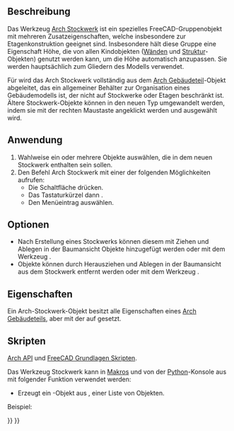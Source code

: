 <languages/>

{{Docnav/de
|[[Arch_Building/de|Gebäude]]
|[[Arch_Space/de|Raum]]
|[[BIM_Workbench/de|BIM]]
|IconL=Arch_Building.svg
|IconR=Arch_Space.svg
|IconC=Workbench_BIM.svg
}}

{{VeryImportantMessage|DIESER BEFEHL IST BESTANDTEIL DES INTEGRIERTEN ARBEITSBEREICHS [[BIM_Workbench/de|BIM]] IN V1.0<br>
Diese Seite wurde für diese Version aktualisiert.}}

{{GuiCommand/de
|Name=Arch Floor
|Name/de=Arch Stockwerk
|MenuLocation=3D/BIM → Stockwerk
|Workbenches=[[BIM_Workbench/de|BIM]]
|Shortcut={{KEY|L}} {{KEY|V}}
|SeeAlso=
}}

<span id="Description"></span>
==Beschreibung==

Das Werkzeug [[Arch_Floor/de|Arch Stockwerk]] ist ein spezielles FreeCAD-Gruppenobjekt mit mehreren Zusatzeigenschaften, welche insbesondere zur Etagenkonstruktion geeignet sind. Insbesondere hält diese Gruppe eine Eigenschaft Höhe, die von allen Kindobjekten ([[Arch_Wall/de|Wänden]] und [[Arch_Structure/de|Struktur]]-Objekten) genutzt werden kann, um die Höhe automatisch anzupassen. Sie werden hauptsächlich zum Gliedern des Modells verwendet.

Für {{VersionPlus/de|0.18}} wird das Arch Stockwerk vollständig aus dem [[Arch BuildingPart/de|Arch Gebäudeteil]]-Objekt abgeleitet, das ein allgemeiner Behälter zur Organisation eines Gebäudemodells ist, der nicht auf Stockwerke oder Etagen beschränkt ist. Ältere Stockwerk-Objekte können in den neuen Typ umgewandelt werden, indem sie mit der rechten Maustaste angeklickt werden und {{incode|Konvertieren zu Gebäudeteil}} ausgewählt wird.

<span id="Usage"></span>
==Anwendung==

# Wahlweise ein oder mehrere Objekte auswählen, die in dem neuen Stockwerk enthalten sein sollen.
# Den Befehl Arch Stockwerk mit einer der folgenden Möglichkeiten aufrufen:
#* Die Schaltfläche {{Button|[[Image:Arch Floor.svg|16px]] [[Arch_Floor/de|Stockwerk]]}} drücken. 
#* Das Tastaturkürzel {{KEY|L}} dann {{KEY|V}}.
#* Den Menüeintrag {{MenuCommand|3D/BIM → Stockwerk}} auswählen.

<span id="Options"></span>
==Optionen==

* Nach Erstellung eines Stockwerks können diesem mit Ziehen und Ablegen in der Baumansicht Objekte hinzugefügt werden oder mit dem Werkzeug {{Button|[[Image:Arch_Add.svg|16px]] [[Arch_Add/de|Hinzufügen]]}}.
* Objekte können durch Herausziehen und Ablegen in der Baumansicht aus dem Stockwerk entfernt werden oder mit dem Werkzeug {{Button|[[Image:Arch_Remove.svg|16px]] [[Arch_Remove/de|Entfernen]]}}.

<span id="Properties"></span>
==Eigenschaften==

Ein Arch-Stockwerk-Objekt besitzt alle Eigenschaften eines [[Arch BuildingPart/de|Arch Gebäudeteils]], aber mit der {{PropertyData/de|Ifc Type}} auf {{incode|"Building Storey"}} gesetzt.

<span id="Scripting"></span>
==Skripten==

{{Emphasis|Siehe auch:}} [[Arch_API/de|Arch API]] und [[FreeCAD_Scripting_Basics/de|FreeCAD Grundlagen Skripten]].

Das Werkzeug Stockwerk kann in [[Macros/de|Makros]] und von der [[Python/de|Python]]-Konsole aus mit folgender Funktion verwendet werden:

{{Code|code=
Floor = makeFloor(objectslist=None, baseobj=None, name="Floor")
}}

* Erzeugt ein {{incode|Floor}}-Objekt aus {{incode|objectslist}}, einer Liste von Objekten.

Beispiel:

{{Code|code=
import FreeCAD, Draft, Arch

p1 = FreeCAD.Vector(0, 0, 0)
p2 = FreeCAD.Vector(2000, 0, 0)
baseline = Draft.makeLine(p1, p2)
baseline2 = Draft.makeLine(p1, -1*p2)

Wall1 = Arch.makeWall(baseline, length=None, width=150, height=2000)
Wall2 = Arch.makeWall(baseline2, length=None, width=150, height=1800)
FreeCAD.ActiveDocument.recompute()

Floor = Arch.makeFloor([Wall1, Wall2])

Building = Arch.makeBuilding([Floor])
Site = Arch.makeSite(Building)
FreeCAD.ActiveDocument.recompute() 
}}


{{Docnav/de
|[[Arch_Building/de|Gebäude]]
|[[Arch_Space/de|Raum]]
|[[BIM_Workbench/de|BIM]]
|IconL=Arch_Building.svg
|IconR=Arch_Space.svg
|IconC=Workbench_BIM.svg
}}

{{BIM_Tools_navi{{#translation:}}}}
{{Userdocnavi{{#translation:}}}}